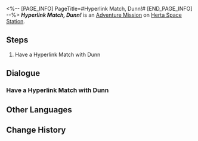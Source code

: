 <%-- [PAGE_INFO]
PageTitle=#Hyperlink Match, Dunn!#
[END_PAGE_INFO] --%>
{{Stub|Dialogue.}}
{{Mission Infobox
|id            = 8014123
|title         = 
|image         = <!--Mission Hyperlink Match, Dunn!.png-->
|type          = Adventure
|event_name    = 
|chapter       = 
|requirements  = [[Adventure Mission]] ''[[Embark! Corridor of Fading Echoes!]]'' completed
|summary       = <!--official mission summary from Fate's Atlas-->
|characters    = Arlan; Trailblazer
|startLocation = [[Herta Space Station]] - [[Storage Zone]]
|world         = Herta Space Station
|area          = Storage Zone
|prev          = Embark! Corridor of Fading Echoes!
|next          = 
|rewards       = 
}}
'''''Hyperlink Match, Dunn!''''' is an [[Adventure Mission]] on [[Herta Space Station]].

==Steps==
# Have a Hyperlink Match with Dunn

<!--
==Gameplay Notes==

--><!--
==Trial Character==

-->
==Dialogue==
{{Stub Dialogue}}
===Have a Hyperlink Match with Dunn===
{{Mission Description|type=adventure|location=Storage Zone|The core gameplay loop behind Aetherium Wars is "dueling." Challenge different players and show your true strength!}}
{{Dialogue Start}}
:{{tx}}
{{Dialogue End}}

==Other Languages==
{{Other Languages
|en   = Hyperlink Match, Dunn!
|zhs  = 超链接对决！邓恩
|zht  = 超連結對決！鄧恩
|ja   = ハイパーリンクバトル！ダン
|ko   = 하이퍼링크 대결! 던
|es   = Enfrentamiento de hipervínculos: Dunn
|fr   = Combat hyperlink&nbsp;: Dunn&nbsp;!
|ru   = Матч! Данн!
|th   = ประลองไฮเปอร์ลิงก์กับ Dunn!
|vi   = Quyết Đấu Siêu Liên Kết! Dunn
|de   = Hyperlinkmatch, Dunn!
|id   = Duel Hyperlink, Dunn!
|pt   = Batalha de Hyperlink, Dunn!
}}

==Change History==
{{Change History|1.4}}
